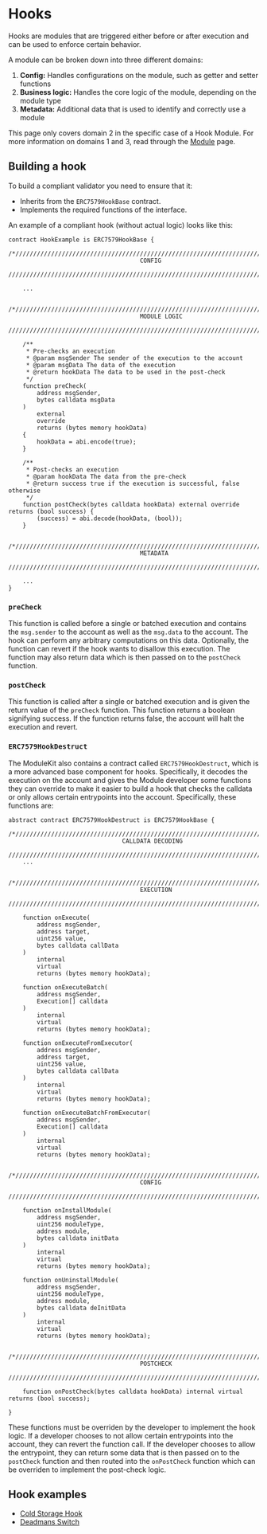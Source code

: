 # Hooks

Hooks are modules that are triggered either before or after execution and can be used to enforce certain behavior.

A module can be broken down into three different domains:

1. **Config:** Handles configurations on the module, such as getter and setter functions
2. **Business logic:** Handles the core logic of the module, depending on the module type
3. **Metadata:** Additional data that is used to identify and correctly use a module

This page only covers domain 2 in the specific case of a Hook Module. For more information on domains 1 and 3, read through the [Module](./module.mdx) page.

## Building a hook

To build a compliant validator you need to ensure that it:

- Inherits from the `ERC7579HookBase` contract.
- Implements the required functions of the interface.

An example of a compliant hook (without actual logic) looks like this:

```solidity
contract HookExample is ERC7579HookBase {
    /*//////////////////////////////////////////////////////////////////////////
                                     CONFIG
    //////////////////////////////////////////////////////////////////////////*/

    ...

    /*//////////////////////////////////////////////////////////////////////////
                                     MODULE LOGIC
    //////////////////////////////////////////////////////////////////////////*/

    /**
     * Pre-checks an execution
     * @param msgSender The sender of the execution to the account
     * @param msgData The data of the execution
     * @return hookData The data to be used in the post-check
     */
    function preCheck(
        address msgSender,
        bytes calldata msgData
    )
        external
        override
        returns (bytes memory hookData)
    {
        hookData = abi.encode(true);
    }

    /**
     * Post-checks an execution
     * @param hookData The data from the pre-check
     * @return success true if the execution is successful, false otherwise
     */
    function postCheck(bytes calldata hookData) external override returns (bool success) {
        (success) = abi.decode(hookData, (bool));
    }

    /*//////////////////////////////////////////////////////////////////////////
                                     METADATA
    //////////////////////////////////////////////////////////////////////////*/

    ...
}
```

### `preCheck`

This function is called before a single or batched execution and contains the `msg.sender` to the account as well as the `msg.data` to the account. The hook can perform any arbitrary computations on this data. Optionally, the function can revert if the hook wants to disallow this execution. The function may also return data which is then passed on to the `postCheck` function.

### `postCheck`

This function is called after a single or batched execution and is given the return value of the `preCheck` function. This function returns a boolean signifying success. If the function returns false, the account will halt the execution and revert.

### `ERC7579HookDestruct`

The ModuleKit also contains a contract called `ERC7579HookDestruct`, which is a more advanced base component for hooks. Specifically, it decodes the execution on the account and gives the Module developer some functions they can override to make it easier to build a hook that checks the calldata or only allows certain entrypoints into the account. Specifically, these functions are:

```solidity
abstract contract ERC7579HookDestruct is ERC7579HookBase {
    /*//////////////////////////////////////////////////////////////////////////
                                CALLDATA DECODING
    //////////////////////////////////////////////////////////////////////////*/
    ...

    /*//////////////////////////////////////////////////////////////////////////
                                     EXECUTION
    //////////////////////////////////////////////////////////////////////////*/

    function onExecute(
        address msgSender,
        address target,
        uint256 value,
        bytes calldata callData
    )
        internal
        virtual
        returns (bytes memory hookData);

    function onExecuteBatch(
        address msgSender,
        Execution[] calldata
    )
        internal
        virtual
        returns (bytes memory hookData);

    function onExecuteFromExecutor(
        address msgSender,
        address target,
        uint256 value,
        bytes calldata callData
    )
        internal
        virtual
        returns (bytes memory hookData);

    function onExecuteBatchFromExecutor(
        address msgSender,
        Execution[] calldata
    )
        internal
        virtual
        returns (bytes memory hookData);

    /*//////////////////////////////////////////////////////////////////////////
                                     CONFIG
    //////////////////////////////////////////////////////////////////////////*/

    function onInstallModule(
        address msgSender,
        uint256 moduleType,
        address module,
        bytes calldata initData
    )
        internal
        virtual
        returns (bytes memory hookData);

    function onUninstallModule(
        address msgSender,
        uint256 moduleType,
        address module,
        bytes calldata deInitData
    )
        internal
        virtual
        returns (bytes memory hookData);

    /*//////////////////////////////////////////////////////////////////////////
                                     POSTCHECK
    //////////////////////////////////////////////////////////////////////////*/

    function onPostCheck(bytes calldata hookData) internal virtual returns (bool success);

}
```

These functions must be overriden by the developer to implement the hook logic. If a developer chooses to not allow certain entrypoints into the account, they can revert the function call. If the developer chooses to allow the entrypoint, they can return some data that is then passed on to the `postCheck` function and then routed into the `onPostCheck` function which can be overriden to implement the post-check logic.

## Hook examples

- [Cold Storage Hook](https://github.com/rhinestonewtf/modulekit-examples/blob/main/src/coldstorage-subaccount/ColdStorageHook.sol)
- [Deadmans Switch](https://github.com/rhinestonewtf/modulekit-examples/blob/main/src/deadman-switch/DeadmanSwitch.sol)
